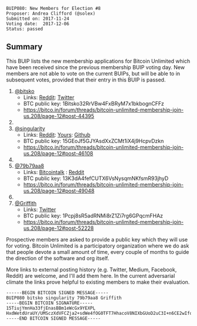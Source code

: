 <pre>
BUIP080: New Members for Election #8
Proposer: Andrea Clifford (@solex)
Submitted on: 2017-11-24
Voting date:  2017-12-06
Status: passed
</pre>

==Summary==

This BUIP lists the new membership applications for Bitcoin Unlimited which have been received since the previous membership BUIP voting day. New members are not able to vote on the current BUIPs, but will be able to in subsequent votes, provided that their entry in this BUIP is passed.

#[[https://bitco.in/forum/members/78/|@bitsko]]
#*Links: [[http://www.reddit.com/u/bitsko|Reddit]]: [[http://twitter.com/bitsko_xt|Twitter]]
#*BTC public key: 1Bitsko32RrVBw4FxBRyM7x1bkbognCFFz
#*https://bitco.in/forum/threads/bitcoin-unlimited-membership-join-us.208/page-12#post-44395
#
#[[https://bitco.in/forum/members/1529/|@singularity]]
#*Links: [[http://www.reddit.com/u/singularity87|Reddit]]: [[https://www.yours.org/user/singularity|Yours]]: [[https://github.com/singularity87/BFP/blob/Updates/README.md|Github]]
#*BTC public key: 15GEoJf5GJYAsdXxZCMt1iX4j9HcpvDzkn
#*https://bitco.in/forum/threads/bitcoin-unlimited-membership-join-us.208/page-12#post-46108
#
#[[https://bitco.in/forum/members/174/|@79b79aa8]]
#*Links: [[https://bitcointalk.org/index.php?action=profile;u=364161|Bitcointalk]] : [[http://www.reddit.com/u/DQX4joybN1y8s|Reddit]]
#*BTC public key: 13K3dA4fefCUTX6VsNysqmNKfsmR93jhyD
#*https://bitco.in/forum/threads/bitcoin-unlimited-membership-join-us.208/page-12#post-49048
#
#[[https://bitco.in/forum/members/2854/|@Griffith]]
#*Links: [[http://%20https//twitter.com/CU_Griffith|Twitter]]
#*BTC public key: 1Pcpj8sR5adRNMi8rZ1Zi7rg6GPqcmFHAz
#*https://bitco.in/forum/threads/bitcoin-unlimited-membership-join-us.208/page-12#post-52228

Prospective members are asked to provide a public key which they will use for voting. Bitcoin Unlimited is a participatory organization where we do ask that people devote a small amount of time, every couple of months to guide the direction of the software and org itself.

More links to external posting history (e.g. Twitter, Medium, Facebook, Reddit) are welcome, and I'll add them here. In the current adversarial climate the links prove helpful to existing members to make their evaluation.

<pre>
------BEGIN BITCOIN SIGNED MESSAGE-----
BUIP080 bitsko singularity 79b79aa8 Griffith
-----BEGIN BITCOIN SIGNATURE-----
15TiujYmnHa33fjEnasBBm1eWcGx9YEXPL
HxdWetdUraUY/UMSczXdVFCZja2+sdWe4fOG0TFT7HhacoV8NIXbGUoD2uC3I+n6CE2wIfqCfUV5bteuwa7I6R4=
-----END BITCOIN SIGNED MESSAGE-----
</pre>
